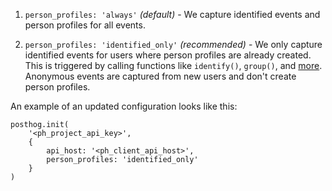 1. `person_profiles: 'always'` _(default)_ - We capture identified events and person profiles for all events.

2. `person_profiles: 'identified_only'` _(recommended)_ - We only capture identified events for users where person profiles are already created. This is triggered by calling functions like `identify()`, `group()`, and [more](/docs/product-analytics/identify#processing-person-profiles). Anonymous events are captured from new users and don't create person profiles.

An example of an updated configuration looks like this:

```js-web
posthog.init(
    '<ph_project_api_key>',
    {
        api_host: '<ph_client_api_host>',
        person_profiles: 'identified_only'
    }
)
```
